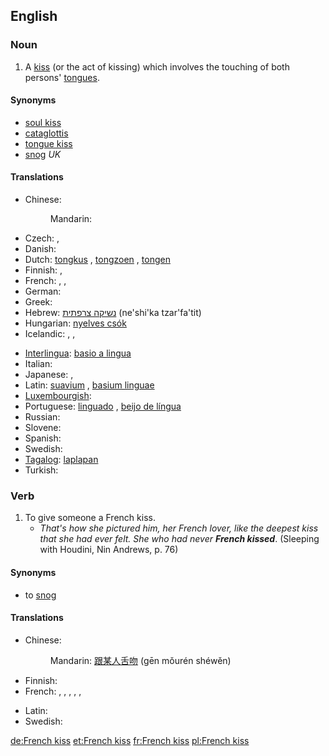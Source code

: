 ==English==
{{wikipedia}}

===Noun===
{{en-noun|sg=[[French]] [[kiss]]|pl=French kisses}}

# A [[kiss]] (or the act of kissing) which involves the touching of both persons' [[tongue]]s.

====Synonyms====
* [[soul kiss]]
* [[cataglottis]]
* [[tongue kiss]]
* [[snog]] ''UK''

====Translations====
{{trans-top|tongue kiss}}
* Chinese:
*: Mandarin: {{t-|cmn|舌吻|tr=shéwěn|sc=Hani}}
* Czech: {{t-|cs|francouzský polibek|m}},  {{t-|cs|francouzák|m}}
* Danish: {{t|da|tungekys}}
* Dutch: [[tongkus]] {{m}}, [[tongzoen]] {{m}}, [[tongen]]
* Finnish: {{t-|fi|kielisuudelma}}, {{t+|fi|kielari}}
* French: {{t+|fr|patin|m}},  {{t+|fr|pelle|f}},  {{t+|fr|galoche|f}}
* German: {{t+|de|Zungenkuss|m}}
* Greek: {{t|el|γλωσσόφιλο (informal)|n|tr=glosófilo}}
* Hebrew: [[נשיקה צרפתית]] (ne'shi'ka tzar'fa'tit)
* Hungarian: [[nyelves csók]]
* Icelandic: {{t-|is|sleikur|m}},  {{t|is|tungukoss|m}},  {{t|is|franskur koss|m}}
{{trans-mid}}
* [[Interlingua]]: [[basio a lingua]]
* Italian: {{t-|it|slinguata|f}}
* Japanese: {{t|ja|ディープキス|tr=dību-kisu}}, {{t|ja|フレンチ・キス|tr=Furenchi-kisu}}
* Latin: [[suavium]] {{n}}, [[basium linguae]] {{n}}
* [[Luxembourgish]]: {{t|lb|Kuss mat der Zong|m}}
* Portuguese: [[linguado]] {{m}}, [[beijo de língua]] {{m}}
* Russian: {{t-|ru|французский поцелуй|m|tr=francúzskij pocelúj}}
* Slovene: {{t|sl|francoski poljub|m}}
* Spanish: {{t-|es|beso francés|m}}
* Swedish: {{t-|sv|tungkyss|c}}
* [[Tagalog]]: [[laplapan]]
* Turkish: {{t|tr|Fransız öpücüğü}}
{{trans-bottom}}

===Verb===
{{en-verb|French kisses|French kissing|French kissed}}

# To give someone a French kiss.
#* ''That's how she pictured him, her French lover, like the deepest kiss that she had ever felt. She who had never '''French kissed'''''. (Sleeping with Houdini, Nin Andrews, p. 76)

====Synonyms====
* to [[snog]] {{i|UK}}

====Translations====
{{trans-top|give someone a French kiss}}
* Chinese:
*: Mandarin: [[跟]][[某人]][[舌吻]] (gēn mǒurén shéwěn)
* Finnish: {{t+|fi|antaa}} {{t-|fi|kielisuudelma}}
* French: {{t+|fr|rouler un patin}},  {{t+|fr|rouler une pelle}},  {{t+|fr|rouler une galoche}}, {{t+|fr|frencher}}, {{t+|fr|galocher}},  {{t|fr|bécoter}}
{{trans-mid}}
* Latin: {{t|la|columbor}}
* Swedish: {{t|sv|tungkyssa}}
{{trans-bottom}}

[[de:French kiss]]
[[et:French kiss]]
[[fr:French kiss]]
[[pl:French kiss]]